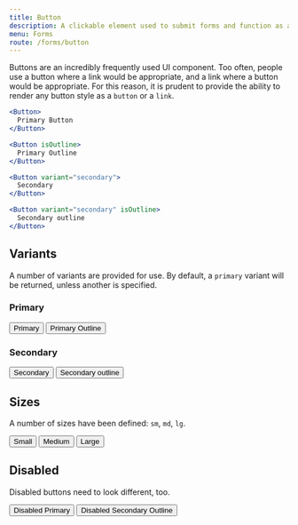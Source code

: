 ```yaml
---
title: Button
description: A clickable element used to submit forms and function as a call to action
menu: Forms
route: /forms/button
---
```



Buttons are an incredibly frequently used UI component. Too often, people use
a button where a link would be appropriate, and a link where a button would be
appropriate. For this reason, it is prudent to provide the ability to render any
button style as a `button` or a `link`.

```jsx
<Button>
  Primary Button
</Button>

<Button isOutline>
  Primary Outline
</Button>

<Button variant="secondary">
  Secondary
</Button>

<Button variant="secondary" isOutline>
  Secondary outline
</Button>
```

<PropsTable component={Button} />

## Variants

A number of variants are provided for use. By default, a `primary` variant will
be returned, unless another is specified.

### Primary

<Flex margin="mx-1">
  <Button>
    Primary
  </Button>
  <Button isOutline>
    Primary Outline
  </Button>
</Flex>

### Secondary

<Flex margin="mx-1">
  <Button variant="secondary">
    Secondary
  </Button>
  <Button variant="secondary" isOutline>
    Secondary outline
  </Button>
</Flex>

## Sizes

A number of sizes have been defined: `sm`, `md`, `lg`.



<Flex margin="mx-1">  
  <Button size="sm">
    Small
  </Button>
  
  <Button size="md">
    Medium
  </Button>
  
  <Button size="lg">
    Large
  </Button>
</Flex>


## Disabled

Disabled buttons need to look different, too.

<Flex margin="mx-1">
  <Button size="md" isDisabled>
    Disabled Primary
  </Button>

  <Button size="md" variant="secondary" isDisabled isOutline>
    Disabled Secondary Outline
  </Button>
</Flex>